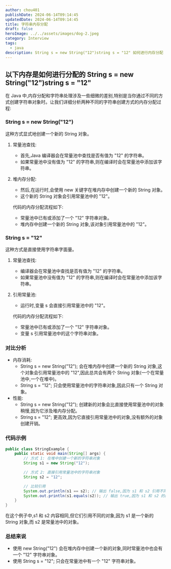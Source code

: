 ```yaml
---
author: chou401
publishDate: 2024-06-14T09:14:45
updatedDate: 2024-06-14T09:14:45
title: 字符串内存分配
draft: false
heroImage: ../../assets/images/dog-2.jpeg
category: Interview
tags:
  - java
description: String s = new String("12")string s = "12" 如何进行内存分配
---
```


## 以下内存是如何进行分配的 String s = new String("12")string s = "12"

在 Java 中,内存分配和字符串处理涉及一些细微的差别,特别是当你通过不同的方式创建字符串对象时。让我们详细分析两种不同的字符串创建方式的内存分配过程:

### String s = new String("12")

这种方式显式地创建一个新的 String 对象。

1. 常量池查找:
   - 首先,Java 编译器会在常量池中查找是否有值为 "12" 的字符串。
   - 如果常量池中没有值为 "12" 的字符串,则在编译时会在常量池中添加该字符串。
2. 堆内存分配:

   - 然后,在运行时,会使用 new 关键字在堆内存中创建一个新的 String 对象。
   - 这个新的 String 对象会引用常量池中的 "12"。

   代码的内存分配流程如下:

   - 常量池中已有或添加了一个 "12" 字符串对象。
   - 堆内存中创建一个新的 String 对象,该对象引用常量池中的 "12"。

### String s = "12"

这种方式是直接使用字符串字面量。

1. 常量池查找:

   - 编译器会在常量池中查找是否有值为 "12" 的字符串。
   - 如果常量池中没有值为 "12" 的字符串,则在编译时会在常量池中添加该字符串。

2. 引用常量池:

   - 运行时,变量 s 会直接引用常量池中的 "12"。

   代码的内存分配流程如下:

   - 常量池中已有或添加了一个 "12" 字符串对象。
   - 变量 s 引用常量池中的这个字符串对象。

### 对比分析

- 内存消耗:
  - String s = new String("12"); 会在堆内存中创建一个新的 String 对象,这个对象会引用常量池中的 "12",因此总共会有两个 String 对象(一个在常量池中,一个在堆中)。
  - String s = "12"; 只会使用常量池中的字符串对象,因此只有一个 String 对象。
- 性能:
  - String s = new String("12"); 创建新的对象会比直接使用常量池中的对象稍慢,因为它涉及堆内存分配。
  - String s = "12"; 更高效,因为它直接引用常量池中的对象,没有额外的对象创建开销。

### 代码示例

```java
public class StringExample {
    public static void main(String[] args) {
        // 方式 1: 在堆中创建一个新的字符串对象
        String s1 = new String("12");

        // 方式 2: 直接引用常量池中的字符串对象
        String s2 = "12";

        // 比较引用
        System.out.println(s1 == s2); // 输出 false,因为 s1 和 s2 引用不同的对象
        System.out.println(s1.equals(s2)); // 输出 true,因为 s1 和 s2 的内容相同
    }
}
```

在这个例子中,s1 和 s2 内容相同,但它们引用不同的对象,因为 s1 是一个新的 String 对象,而 s2 是常量池中的对象。

### 总结来说

- 使用 new String("12") 会在堆内存中创建一个新的对象,同时常量池中也会有一个 "12" 字符串对象。
- 使用 String s = "12"; 只会在常量池中有一个 "12" 字符串对象。
